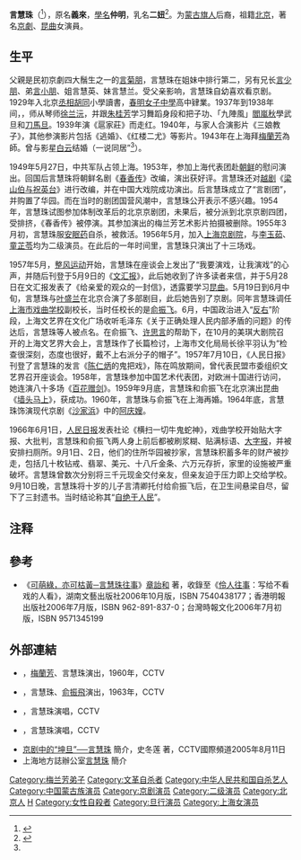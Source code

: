 {{藝人
|姓名 = 言慧珠
|類型 = 女演员
|圖片 = Yan HuiZhu 1966.jpg
|圖片尺寸 = 200px
|圖片簡介 = 攝於1966年
|本名 = 
|外文名 = 
|外文 =  
|羅馬拼音 = 
|英文名 = 
|暱稱 = 
|其他藝名 = 
|國籍 = {{PRC}}
|民族 = [[蒙古族|蒙古族]]
|籍貫 = 
|出生日期 = {{birth date|1919|10|5}}
|出生地點 = {{CHN-1912|京兆地方}}
|逝世日期 = {{Death date and age|1966|9|10|1919|10|5}}
|逝世地點 = {{CHN}}[[上海市|上海市]]
|職業 = 戲曲演员
|語言 = [[普通話|國语]]
|配偶 =[[楊維漢|白　云]]（？年結婚－？年離婚）<br />{{marriage|[[薛浩伟|薛浩伟]]|1955|1960|reason=divorced}}<ref>{{cite web|url=http://zm.njnews.cn/html/2009-11/05/content_377642.htm|title=言慧珠：一代红伶的生与死|publisher=周末报数字报刊|author=周末报记者：陈璐、王迅，特约记者：王悦阳|date=2009年11月5日|accessdate=2012-01-25|language=Zh-hans}}{{dead link|date=2018年4月 |bot=InternetArchiveBot |fix-attempted=yes }}</ref><br/>{{marriage|[[俞振飞|俞振飞]]|1960|1966|reason=survived}}
|兒女 = 言清卿（子，1955年－）
|父母 = [[言菊朋|言菊朋]]（父）<br>高逸安（母）
|親屬 = [[言少朋|言少朋]]（弟）<br />[[言興朋|言興朋]]（侄子）
|音樂類型 = [[京劇|京劇]]、[[崑曲|崑曲]]
|出道地點 = 
|出道作 = 
|出道日期 = 
|代表作 = 
|活躍年代 = 1939年－1966年
}}

'''言慧珠'''（{{bd|1919年|10月5日|1966年|9月10日|catIdx=Y言}}<ref>{{cite web|url=http://root.chinawestnews.net/system/2010/04/07/010255777.shtml|title=母亲言慧珠与“好爸”俞振飞|publisher=中国西部网，来源: 中国网|author=口述：言清卿，执笔：余之|date=2010-04-07|accessdate=2012-01-26|language=Zh-hans}}{{dead link|date=2018年4月 |bot=InternetArchiveBot |fix-attempted=yes }}</ref>），原名'''義來'''，[[學名|學名]]'''仲明'''，乳名'''二妞'''<ref name="a1">{{cite web|url=http://www.dongdongqiang.com/lyys/232.htm|title=言菊朋走火入魔（四）|publisher=咚咚锵中华戏曲网，摘自《菊坛谈往》|author=丁秉鐩|date=2006年9月17日|accessdate=2012-01-26|language=Zh-hans|archive-date=2019-07-07|archive-url=https://web.archive.org/web/20190707175718/http://www.dongdongqiang.com/lyys/232.htm|dead-url=yes}}</ref>。为[[蒙古八旗|蒙古旗人]]后裔，祖籍[[北京|北京]]，著名[[京劇|京劇]]、[[昆曲|昆曲]]女演員。

== 生平 ==
父親是民初京劇四大鬚生之一的[[言菊朋|言菊朋]]，言慧珠在姐妹中排行第二，另有兄长[[言少朋|言少朋]]、弟[[言小朋|言小朋]]、姐言慧英、妹言慧兰。受父亲影响，言慧珠自幼喜欢看京剧。1929年入北京[[丞相胡同|丞相胡同]]小學讀書，[[春明女子中學|春明女子中學]]高中肄業。1937年到1938年间，，师从琴师[[徐兰沅|徐兰沅]]，并跟[[朱桂芳|朱桂芳]]学习舞蹈身段和把子功、「九陣風」[[閻嵐秋|閻嵐秋]]學武旦和[[刀馬旦|刀馬旦]]。1939年演《扈家莊》而走红。1940年，与家人合演影片《三娘教子》，其他参演影片包括《逃婚》、《红楼二尤》等影片。1943年在上海拜[[梅蘭芳|梅蘭芳]]為師。曾与影星[[楊維漢|白云]]结婚（一说同居”<ref name="a1"/>）。

1949年5月27日，中共军队占领上海。1953年，参加上海代表团赴[[朝鲜|朝鲜]]的慰问演出。回国后言慧珠将朝鲜名剧《[[春香传|春香传]]》改编，演出获好评。言慧珠还对[[越剧|越剧]]《[[梁山伯与祝英台|梁山伯与祝英台]]》进行改编，并在中国大戏院成功演出。后言慧珠成立了“言剧团”，并购置了华园。而在当时的剧团国营风潮中，言慧珠公开表示不感兴趣。1954年，言慧珠试图参加体制改革后的北京京剧团，未果后，被分派到北京京剧四团，受排挤，《春香传》被停演。其参加演出的梅兰芳艺术影片拍摄被删除。1955年3月初，言慧珠服[[安眠药|安眠药]]自杀，被救活。1956年5月，加入[[上海京剧院|上海京剧院]]，与[[李玉茹|李玉茹]]、[[童芷苓|童芷苓]]均为二级演员。在此后的一年时间里，言慧珠只演出了十三场戏。

1957年5月，[[整风运动|整风运动]]开始，言慧珠在座谈会上发出了“我要演戏，让我演戏”的心声，并随后刊登于5月9日的《[[文汇报_(香港)|文汇报]]》，此后她收到了许多读者来信，并于5月28日在文汇报发表了《给亲爱的观众的一封信》，透露要学习[[昆曲|昆曲]]。5月19日到6月中旬，言慧珠与[[叶盛兰|叶盛兰]]在北京合演了多部剧目，此后她告别了京剧。同年言慧珠调任[[上海市戏曲学校|上海市戏曲学校]]副校长，当时任校长的是[[俞振飞|俞振飞]]。6月，中国政治进入“[[反右|反右]]”阶段，上海文艺界在文化广场收听毛泽东《关于正确处理人民内部矛盾的问题》的传达后，言慧珠等人被点名。在俞振飞、[[许思言|许思言]]的帮助下，在10月的美琪大剧院召开的上海文艺界大会上，言慧珠作了长篇检讨，上海市文化局局长徐平羽认为“检查很深刻，态度也很好，戴不上右派分子的帽子”。1957年7月10日，《人民日报》刊登了言慧珠的发言《[[陈仁炳|陈仁炳]]的鬼把戏》，陈在鸣放期间，曾代表民盟市委组织文艺界召开座谈会。1958年，言慧珠参加中国艺术代表团，对欧洲十国进行访问，她连演八十多场《[[百花赠剑|百花赠剑]]》。1959年9月底，言慧珠和俞振飞在北京演出昆曲《[[墙头马上|墙头马上]]》，获成功。1960年，言慧珠与俞振飞在上海再婚。1964年底，言慧珠饰演现代京剧《[[沙家浜|沙家浜]]》中的[[阿庆嫂|阿庆嫂]]。

1966年6月1日，[[人民日报|人民日报]]发表社论《横扫一切牛鬼蛇神》，戏曲学校开始贴大字报、大批判，言慧珠和俞振飞两人身上前后都被刷浆糊、贴满标语、[[大字报|大字报]]，并被安排扫厕所。9月1日、2日，他们的住所华园被抄家，言慧珠积蓄多年的财产被抄走，包括几十枚钻戒、翡翠、美元、十八斤金条、六万元存折，家里的设施被严重破坏。言慧珠曾数次分别将三千元现金交付亲友，但亲友迫于压力即上交给学校。9月10日晚，言慧珠将十岁的儿子言清卿托付给俞振飞后，在卫生间悬梁自尽，留下了三封遗书。当时结论称其“[[自绝于人民|自绝于人民]]”。

== 注释 == 
<references/>

==參考==
*《[http://www.readingtimes.com.tw/ReadingTimes/ProductPage.aspx?gp=productdetail&cid=mcai(SellItems)&id=PE0324&p=excerpt&exid=37287 可萌綠，亦可枯黃─言慧珠往事]{{Wayback|url=http://www.readingtimes.com.tw/ReadingTimes/ProductPage.aspx?gp=productdetail&cid=mcai(SellItems)&id=PE0324&p=excerpt&exid=37287 |date=20201013174048 }}》[[章詒和|章詒和]] 著，收錄至《[[伶人往事|伶人往事]]：写给不看戏的人看》，湖南文藝出版社2006年10月版，ISBN 7540438177；香港明報出版社2006年7月版，ISBN 962-891-837-0；台灣時報文化2006年7月初版，ISBN 9571345199

==外部連結==

* {{Youtube|rtTIyhVpm6I|《牡丹婷‧遊園》}}，[[梅蘭芳|梅蘭芳]]、言慧珠演出，1960年，CCTV
* {{Youtube|dAo1tzW8hHU|《牆頭馬上》}}，言慧珠、[[俞振飛|俞振飛]]演出，1963年，CCTV
* {{Youtube|GbvugZxAi54|《讓徐州》}}，言慧珠演唱，CCTV
* {{Youtube|rNz-1pdblvg|《霸王別姬》}}，言慧珠演唱，CCTV
*[http://www.cctv.com/opera/20050811/101359.shtml 京剧中的“坤旦”──言慧珠]{{Wayback|url=http://www.cctv.com/opera/20050811/101359.shtml |date=20200924021506 }} 簡介，史冬莲 著，CCTV國際頻道2005年8月11日
*上海地方誌辦公室[http://www.shtong.gov.cn/newsite/node2/node4/node2249/huangpu/node36237/node36241/node63635/userobject1ai52877.html 言慧珠]{{Wayback|url=http://www.shtong.gov.cn/newsite/node2/node4/node2249/huangpu/node36237/node36241/node63635/userobject1ai52877.html |date=20180927071858 }} 簡介

{{Authority control}}
{{DEFAULTSORT:Y}}
[[Category:梅兰芳弟子|Category:梅兰芳弟子]]
[[Category:文革自杀者|Category:文革自杀者]]
[[Category:中华人民共和国自杀艺人|Category:中华人民共和国自杀艺人]]
[[Category:中国蒙古族演员|Category:中国蒙古族演员]]
[[Category:京剧演员|Category:京剧演员]]
[[Category:二级演员|Category:二级演员]]
[[Category:北京人|Category:北京人]]
[[Category:言姓|H]]
[[Category:女性自殺者|Category:女性自殺者]]
[[Category:旦行演员|Category:旦行演员]]
[[Category:上海女演员|Category:上海女演员]]